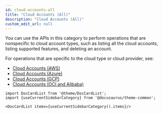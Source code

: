 ```yaml
---
id: cloud-accounts-all
title: "Cloud Accounts (All)"
description: "Cloud Accounts (All)"
custom_edit_url: null
---
```




You can use the APIs in this category to perform operations that are nonspecific to cloud account types, such as listing all the cloud accounts, listing supported features, and deleting an account.

For operations that are specific to the cloud type or cloud provider, see:
* [Cloud Accounts (AWS)](/prisma-cloud/api/cspm/cloud-accounts-aws/)
* [Cloud Accounts (Azure)](/prisma-cloud/api/cspm/cloud-accounts-azure/) 
* [Cloud Accounts (GCP)](/prisma-cloud/api/cspm/cloud-accounts-gcp/)
* [Cloud Accounts (OCI and Alibaba)](/prisma-cloud/api/cspm/cloud-accounts-oci-and-alibaba/)




```mdx-code-block
import DocCardList from '@theme/DocCardList';
import {useCurrentSidebarCategory} from '@docusaurus/theme-common';

<DocCardList items={useCurrentSidebarCategory().items}/>
```
      